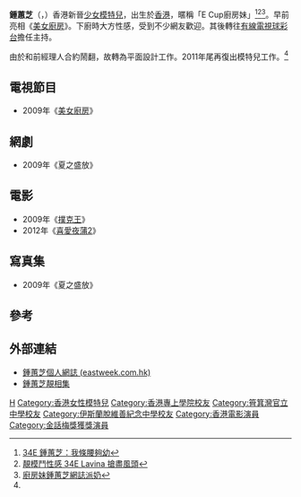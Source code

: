 {{藝人
| 姓名 = 鍾蕙芝
| 類型 = 模特兒
| 圖片 = 
| 圖片尺寸 = 
| 圖片簡介 = 
| 原名 = 
| 英文名 = Lavina Chung
| 綽號 = 
| 其他藝名 = 
| 國籍 = {{CNHK}}
| 籍貫 = 
| 出生日期={{birth date and age|1987|4|10}}
| 出生地點 = {{BHKG}}
| 逝世日期 =  
| 逝世地點 = 
| 職業 = 平面設計師、兼職[[模特兒|模特兒]]
| 語言 = [[廣東話|廣東話]]、[[英語|英語]]、[[普通話|普通話]]
| 教育程度 = [[香港專上學院|香港專上學院]]廣告設計副學士
| 母校 = [[筲箕灣官立中學|筲箕灣官立中學]]<br>[[伊斯蘭脫維善紀念中學|伊斯蘭脫維善紀念中學]]
| 宗教信仰 = 
| 配偶 = 
| 音樂類型 = 
| 演奏樂器 = 
| 出身地 = 
| 出道作 = 
| 出道日期 = 
| 代表作 = [[美女廚房|美女廚房]]
| 活躍年代 = 2009年-2010年<br>2011年至今<ref name="#1">[http://orientaldaily.on.cc/cnt/entertainment/20111230/00282_051.html Lavina自決「事業線」東方日報 2011-12-30]</ref>
| 唱片公司 = 
| 經紀公司 = HK Model house
| 網站 = 
| 相關團體 =
| awards = 
| IMDb = 
}}
'''鍾蕙芝'''（{{lang-en|Lavina Chung}}，{{bd|1987年|4月10日|catIdx=C鍾}}）香港新晉[[少女模特兒|少女模特兒]]，出生於[[香港|香港]]，暱稱「E Cup廚房妹」<ref>[http://appleactionews.com.hk/site/art_main.php?iss_id=20090516&sec_id=7018882&art_id=12764345&dis_type=text 34E 鍾蕙芝：我條腰夠幼]
</ref><ref>[http://www.hkheadline.com/ent/ent_content.asp?track=news&contid=78308&srctype=n 靚模鬥性感 34E Lavina 搶盡風頭]</ref><ref>[http://orientaldaily.on.cc/cnt/entertainment/20090505/00282_019.html 廚房妹鍾蕙芝網誌派奶]</ref>。早前亮相《[[美女廚房_(第二輯)|美女廚房]]》。下廚時大方性感，受到不少網友歡迎。其後轉往[[有線電視|有線電視]][[球彩台|球彩台]]擔任主持。

由於和前經理人合約鬧翻，故轉為平面設計工作。2011年尾再復出模特兒工作。<ref name="#1"/>

== 電視節目 ==
* 2009年《[[美女廚房_(第二輯)|美女廚房]]》

== 網劇 ==
* 2009年《夏之盛放》

== 電影 ==
* 2009年《[[撲克王|撲克王]]》
* 2012年《[[喜愛夜蒲2|喜愛夜蒲2]]》

== 寫真集 ==
* 2009年《夏之盛放》

==參考==
{{reflist}}

== 外部連結 ==
*[http://www.eastweek.com.hk/index.php?link=blog&subgroup=74 鍾蕙芝個人網誌 (eastweek.com.hk)]
*[http://www.fotop.net/samwu/lavina 鍾蕙芝靚相集]

[[Category:鍾姓|H]]
[[Category:香港女性模特兒|Category:香港女性模特兒]]
[[Category:香港專上學院校友|Category:香港專上學院校友]]
[[Category:筲箕灣官立中學校友|Category:筲箕灣官立中學校友]]
[[Category:伊斯蘭脫維善紀念中學校友|Category:伊斯蘭脫維善紀念中學校友]]
[[Category:香港電影演員|Category:香港電影演員]]
[[Category:金話梅獎獲獎演員|Category:金話梅獎獲獎演員]]